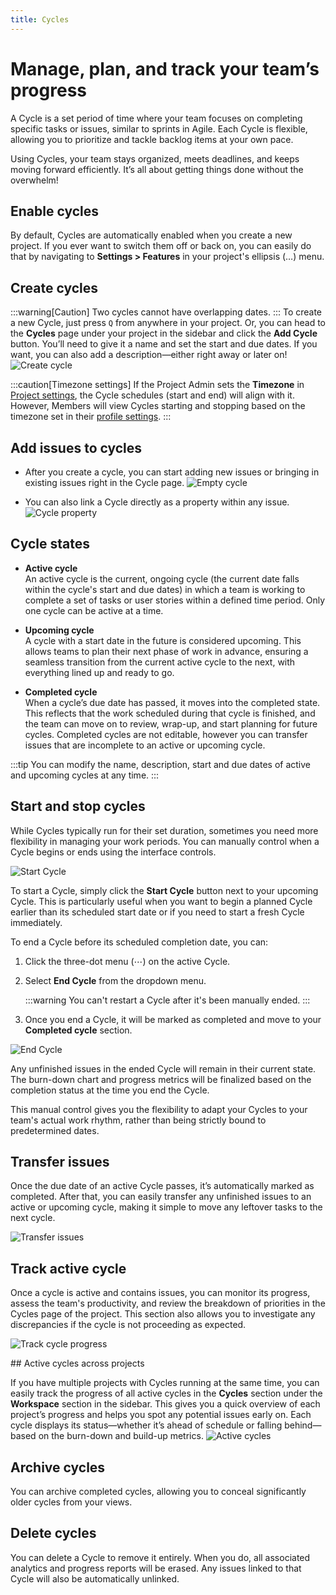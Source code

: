 ```yaml
---
title: Cycles
---
```


# Manage, plan, and track your team’s progress

A Cycle is a set period of time where your team focuses on completing specific tasks or issues, similar to sprints in Agile. Each Cycle is flexible, allowing you to prioritize and tackle backlog items at your own pace.
 
Using Cycles, your team stays organized, meets deadlines, and keeps moving forward efficiently. It’s all about getting things done without the overwhelm! 

## Enable cycles
By default, Cycles are automatically enabled when you create a new project. If you ever want to switch them off or back on, you can easily do that by navigating to **Settings > Features** in your project's ellipsis (…) menu.

## Create cycles
:::warning[Caution]
Two cycles cannot have overlapping dates.
:::
To create a new Cycle, just press `Q` from anywhere in your project. Or, you can head to the **Cycles** page under your project in the sidebar and click the **Add Cycle** button. You’ll need to give it a name and set the start and due dates. If you want, you can also add a description—either right away or later on!
![Create cycle](https://media.docs.plane.so/cycles/create-cycles.webp#center) 

:::caution[Timezone settings]
If the Project Admin sets the **Timezone** in [Project settings](/core-concepts/projects/overview#project-settings), the Cycle schedules (start and end) will align with it. However, Members will view Cycles starting and stopping based on the timezone set in their [profile settings](/core-concepts/account/settings#timezone-and-language).
:::

## Add issues to cycles

- After you create a cycle, you can start adding new issues or bringing in existing issues right in the Cycle page. 
![Empty cycle](https://media.docs.plane.so/cycles/cycle-empty-state.webp#center)

- You can also link a Cycle directly as a property within any issue.
![Cycle property](https://media.docs.plane.so/cycles/cycle-property.webp#center)

## Cycle states

- **Active cycle**  
An active cycle is the current, ongoing cycle (the current date falls within the cycle's start and due dates) in which a team is working to complete a set of tasks or user stories within a defined time period. Only one cycle can be active at a time.

- **Upcoming cycle**  
A cycle with a start date in the future is considered upcoming. This allows teams to plan their next phase of work in advance, ensuring a seamless transition from the current active cycle to the next, with everything lined up and ready to go.

- **Completed cycle**  
When a cycle’s due date has passed, it moves into the completed state. This reflects that the work scheduled during that cycle is finished, and the team can move on to review, wrap-up, and start planning for future cycles. Completed cycles are not editable, however you can transfer issues that are incomplete to an active or upcoming cycle.

:::tip
You can modify the name, description, start and due dates of active and upcoming cycles at any time.
:::

## Start and stop cycles

While Cycles typically run for their set duration, sometimes you need more flexibility in managing your work periods. You can manually control when a Cycle begins or ends using the interface controls.

![Start Cycle](https://media.docs.plane.so/cycles/start-cycle.webp#center)

To start a Cycle, simply click the **Start Cycle** button next to your upcoming Cycle. This is particularly useful when you want to begin a planned Cycle earlier than its scheduled start date or if you need to start a fresh Cycle immediately.

To end a Cycle before its scheduled completion date, you can:

1. Click the three-dot menu (⋯) on the active Cycle.

2. Select **End Cycle** from the dropdown menu.

    :::warning
    You can't restart a Cycle after it's been manually ended.
    ::: 

3. Once you end a Cycle, it will be marked as completed and move to your **Completed cycle** section.

![End Cycle](https://media.docs.plane.so/cycles/end-cycle.webp#center)

Any unfinished issues in the ended Cycle will remain in their current state. The burn-down chart and progress metrics will be finalized based on the completion status at the time you end the Cycle.

This manual control gives you the flexibility to adapt your Cycles to your team's actual work rhythm, rather than being strictly bound to predetermined dates.

## Transfer issues

Once the due date of an active Cycle passes, it’s automatically marked as completed. After that, you can easily transfer any unfinished issues to an active or upcoming cycle, making it simple to move any leftover tasks to the next cycle.

![Transfer issues](https://media.docs.plane.so/cycles/transfer-issues.webp#center)

## Track active cycle

Once a cycle is active and contains issues, you can monitor its progress, assess the team's productivity, and review the breakdown of priorities in the Cycles page of the project. This section also allows you to investigate any discrepancies if the cycle is not proceeding as expected.

![Track cycle progress](https://media.docs.plane.so/cycles/track-cycle-progress.webp#center)

<div className="tag-wrapper">
## Active cycles across projects
<Tags 
  tags={[ 
    { name: "Pro", additionalClass: "pro" }
  ]} 
 />
</div>

If you have multiple projects with Cycles running at the same time, you can easily track the progress of all active cycles in the **Cycles** section under the **Workspace** section in the sidebar. This gives you a quick overview of each project’s progress and helps you spot any potential issues early on. Each cycle displays its status—whether it’s ahead of schedule or falling behind—based on the burn-down and build-up metrics.
![Active cycles](https://media.docs.plane.so/cycles/active-cycles-across-projects.webp#center)

## Archive cycles
You can archive completed cycles, allowing you to conceal significantly older cycles from your views.


## Delete cycles
You can delete a Cycle to remove it entirely. When you do, all associated analytics and progress reports will be erased. Any issues linked to that Cycle will also be automatically unlinked.